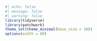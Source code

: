 ```r
#| echo: false
#| message: false
#| warning: false
library(tidyverse)
library(patchwork)
theme_set(theme_minimal(base_size = 10))
options(width = 60)
```

::: {.content-hidden when-format="beamer"}

\DeclareMathOperator*{\argmin}{\arg\!\min}

\DeclareMathOperator*{\argmax}{\arg\!\min}

\DeclareMathOperator*{\minimize}{minimize}

\DeclareMathOperator{\E}{\textrm{E}}

\DeclareMathOperator{\var}{Var}

\DeclareMathOperator{\cov}{Cov}

\DeclareMathOperator{\normal}{\mathcal{N}}

\DeclareMathOperator{\uniform}{\mathcal{U}}

:::
